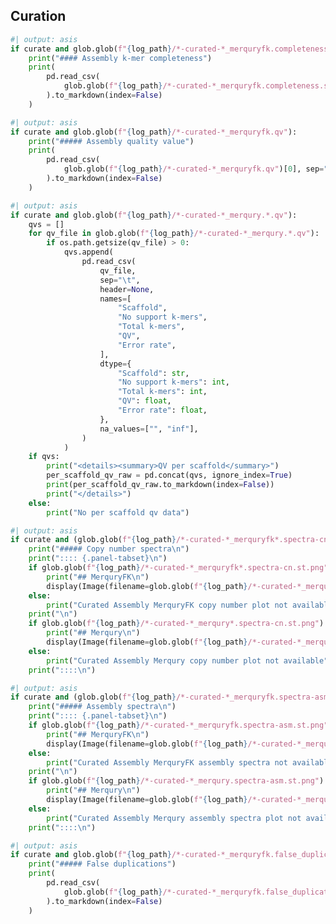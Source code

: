 ::::: {.content-visible when-meta="curate"}

## Curation

```python
#| output: asis
if curate and glob.glob(f"{log_path}/*-curated-*_merquryfk.completeness.stats"):
    print("#### Assembly k-mer completeness")
    print(
        pd.read_csv(
            glob.glob(f"{log_path}/*-curated-*_merquryfk.completeness.stats")[0], sep="\t"
        ).to_markdown(index=False)
    )
```

```python
#| output: asis
if curate and glob.glob(f"{log_path}/*-curated-*_merquryfk.qv"):
    print("##### Assembly quality value")
    print(
        pd.read_csv(
            glob.glob(f"{log_path}/*-curated-*_merquryfk.qv")[0], sep="\t"
        ).to_markdown(index=False)
    )
```

```python
#| output: asis
if curate and glob.glob(f"{log_path}/*-curated-*_merqury.*.qv"):
    qvs = []
    for qv_file in glob.glob(f"{log_path}/*-curated-*_merqury.*.qv"):
        if os.path.getsize(qv_file) > 0:
            qvs.append(
                pd.read_csv(
                    qv_file,
                    sep="\t",
                    header=None,
                    names=[
                        "Scaffold",
                        "No support k-mers",
                        "Total k-mers",
                        "QV",
                        "Error rate",
                    ],
                    dtype={
                        "Scaffold": str,
                        "No support k-mers": int,
                        "Total k-mers": int,
                        "QV": float,
                        "Error rate": float,
                    },
                    na_values=["", "inf"],
                )
            )
    if qvs:
        print("<details><summary>QV per scaffold</summary>")
        per_scaffold_qv_raw = pd.concat(qvs, ignore_index=True)
        print(per_scaffold_qv_raw.to_markdown(index=False))
        print("</details>")
    else:
        print("No per scaffold qv data")
```

```python
#| output: asis
if curate and (glob.glob(f"{log_path}/*-curated-*_merquryfk*.spectra-cn.st.png") or glob.glob(f"{log_path}/*-curated-*_merqury*.spectra-cn.st.png") ):
    print("##### Copy number spectra\n")
    print(":::: {.panel-tabset}\n")
    if glob.glob(f"{log_path}/*-curated-*_merquryfk*.spectra-cn.st.png"):
        print("## MerquryFK\n")
        display(Image(filename=glob.glob(f"{log_path}/*-curated-*_merquryfk*.spectra-cn.st.png")[0]))
    else:
        print("Curated Assembly MerquryFK copy number plot not available")
    print("\n")
    if glob.glob(f"{log_path}/*-curated-*_merqury*.spectra-cn.st.png"):
        print("## Merqury\n")
        display(Image(filename=glob.glob(f"{log_path}/*-curated-*_merqury*.spectra-cn.st.png")[0]))
    else:
        print("Curated Assembly Merqury copy number plot not available")
    print("::::\n")
```

```python
#| output: asis
if curate and (glob.glob(f"{log_path}/*-curated-*_merquryfk.spectra-asm.st.png") or glob.glob(f"{log_path}/*-curated-*_merqury.spectra-asm.st.png")):
    print("##### Assembly spectra\n")
    print(":::: {.panel-tabset}\n")
    if glob.glob(f"{log_path}/*-curated-*_merquryfk.spectra-asm.st.png"):
        print("## MerquryFK\n")
        display(Image(filename=glob.glob(f"{log_path}/*-curated-*_merquryfk.spectra-asm.st.png")[0]))
    else:
        print("Curated Assembly MerquryFK assembly spectra not available")
    print("\n")
    if glob.glob(f"{log_path}/*-curated-*_merqury.spectra-asm.st.png"):
        print("## Merqury\n")
        display(Image(filename=glob.glob(f"{log_path}/*-curated-*_merqury.spectra-asm.st.png")[0]))
    else:
        print("Curated Assembly Merqury assembly spectra plot not available")
    print("::::\n")
```

```python
#| output: asis
if curate and glob.glob(f"{log_path}/*-curated-*_merquryfk.false_duplications.tsv"):
    print("##### False duplications")
    print(
        pd.read_csv(
            glob.glob(f"{log_path}/*-curated-*_merquryfk.false_duplications.tsv")[0], sep="\t"
        ).to_markdown(index=False)
    )
```

:::::
